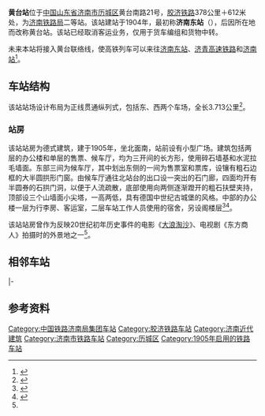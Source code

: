 {{Infobox China railway station
|车站名称 = 黄台站
|图片 = Huangtai railway station.jpg
|图片介绍 = 车站站房
|其他名称 = 济南府东关车站
|车站拼音 = Huángtái Zhàn
|英文名称 = Huangtai Railway Station
|车站代码 = 17702<ref>{{cite book|title=中华人民共和国铁路车站代码（GB/T 10302-2010）|publisher=中国标准出版社|year=2010|isbn=155066140495|ignore-isbn-error=true|pages=16}}</ref>
|电报码 = 
|拼音码 = 
|车站类型 = 
|技术性质 = 
|业务性质 = 
|始建时间 = 
|开通运营 = 
|车站地址 = [[山东省|山东省]][[济南市|济南市]][[历城区|历城区]][[洪家楼街道|洪家楼街道]]黄台南路21号
|坐标 = {{coord|36|41|17.30|N|117|02|47.10|E|region:CN_type:railwaystation}}
|归属 = [[济南铁路局|济南铁路局]]
|线路 = [[胶济铁路|胶济铁路]]<br>黄台联络线
|车站等级 = [[二等站_(中铁)|二等站]]
|使用状态 = 
|股道数目 = 
|正线 = 
|到发线 = 
|其它线 = 
|月台数目 = 2个
|侧式站台 = 
|岛式站台 = 
|站台面 = 
|网站 = 
|route_map = {{济南市铁路车站RDT/黄台站}}
}}

{{文物保护单位
| 级别 = 省级
| 省区市 = 山东省
| 图片 = 
| 说明 =
| 名称 = 黄台车站德式建筑群
| 编号 = 3-252
| 分类 = 近现代重要史迹及代表性建筑
| 时代 = 1905年
| 所在 = [[济南市|济南市]][[历城区|历城区]]
| 登录 = 2006年
}}

'''黄台站'''位于[[中国|中国]][[山东省|山东省]][[济南市|济南市]][[历城区|历城区]]黄台南路21号，[[胶济铁路|胶济铁路]]378公里＋612米处，为[[济南铁路局|济南铁路局]]二等站。该站建站于1904年，最初称'''济南东站'''（{{lang-de|Tsinanfu-Ost}}），后因所在地而改称黄台站。该站已经取消客运业务，仅用于货车编组和货物中转。

未来本站将接入黄台联络线，使高铁列车可以来往[[济南东站|济南东站]]、[[济青高速铁路|济青高速铁路]]和[[济南站|济南站]]<ref>{{Cite web|title=济南黄东联络线架梁完成 年内通车 实现济南东站和济南站直通|url=http://m.iqilu.com/pcarticle/5123368|date=2022-04-30|publisher=[[齐鲁晚报|齐鲁晚报]]}}</ref>。

==车站结构==
该站站场设计布局为正线贯通纵列式，包括东、西两个车场，全长3.713公里<ref>{{cite web|url=http://sd.infobase.gov.cn/bin/mse.exe?seachword=&K=c15&A=3&rec=83&run=13|title=《历城年鉴-铁路运输概况》|accessdate=2009-12-11|work=张荣东|publisher=山东省情网}}{{dead link|date=2018年5月 |bot=InternetArchiveBot |fix-attempted=yes }}</ref>。
===站房===
该站站房为德式建筑，建于1905年，坐北面南，站前设有小型广场。建筑包括两层的办公楼和单层的售票、候车厅，均为三开间的长方形，使用碎石墙基和水泥拉毛墙面。东部三间为候车厅，其中划出东侧的一间为售票室和票库，设镶有粗石边框的大半圆拱形门窗。由候车厅通往北站台的出口设一突出的石门廊，四面均开有半圆券的石拱门洞，以便于人流疏散，底部使用向两侧逐渐蹬开的粗石扶壁夹持，顶部设三个山墙面小尖塔，一高两低，具有德国中世纪古城堡的风格。中部的办公楼一层为行李房、客运室，二层车站工作人员使用的宿舍，另设阁楼层<ref name="multiple1">{{cite web|url=http://dzrb.dzwww.com/dazk/ws/200701/t20070124_1980607.htm|title=《已成文物的百年老站》|accessdate=2009-12-11|work=逄春阶、齐军、马贤贤|publisher=大众网|archive-url=https://web.archive.org/web/20080719194651/http://dzrb.dzwww.com/dazk/ws/200701/t20070124_1980607.htm|archive-date=2008-07-19|dead-url=yes}}</ref><ref>{{cite book |author=张润武、薛立 |title=《图说济南老建筑》|year=2007 |publisher=济南出版社 |location=济南 |isbn=9787807102934}}</ref>。

该站站房曾作为反映20世纪初年历史事件的电影《[[大浪淘沙|大浪淘沙]]》、电视剧《东方商人》拍摄时的外景地之一<ref name="multiple1" />。　

==相邻车站==
{{start rail box|[[File:China_Railways.svg|16px]] [[中国铁路|中国铁路]]}}
{{s-inop|[[大明湖站|大明湖站]]|{{站|济南}}方向}}
{{s-line|[[胶济铁路|胶济铁路]]<br />← km 黄台站 km →}}
{{s-inop|[[历城站|历城站]]|{{站|青岛}}方向}}
|-
{{terminus}}
{{s-line|黄台联络线<br />     {{0}}{{0}}{{0}}{{0}}{{0}}黄台站 km →}}
{{s-inop|[[济南东站|济南东站]]|[[济青高速铁路|济青高速铁路]]{{站|红岛}}方向}}
{{end box}}

==参考资料==
{{reflist}}
{{DEFAULTSORT:H}}

{{胶济铁路}}
{{济南市境内的山东省文物保护单位}}
{{济南近代历史文化专题}}

[[Category:中国铁路济南局集团车站|Category:中国铁路济南局集团车站]]
[[Category:胶济铁路车站|Category:胶济铁路车站]]
[[Category:济南近代建筑|Category:济南近代建筑]]
[[Category:济南市铁路车站|Category:济南市铁路车站]]
[[Category:历城区|Category:历城区]]
[[Category:1905年启用的铁路车站|Category:1905年启用的铁路车站]]
{{coord|36|41|17.30|N|117|02|47.10|E|region:CN_type:railwaystation|display=title}}